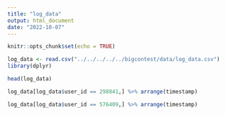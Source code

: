 ```yaml
---
title: "log_data"
output: html_document
date: "2022-10-07"
---
```


```r
knitr::opts_chunk$set(echo = TRUE)
```

```r
log_data <- read.csv("../../../../../bigcontest/data/log_data.csv")
library(dplyr)
```

```r
head(log_data)
```

```r
log_data[log_data$user_id == 298841,] %>% arrange(timestamp)
```
```r
log_data[log_data$user_id == 576409,] %>% arrange(timestamp)
```






